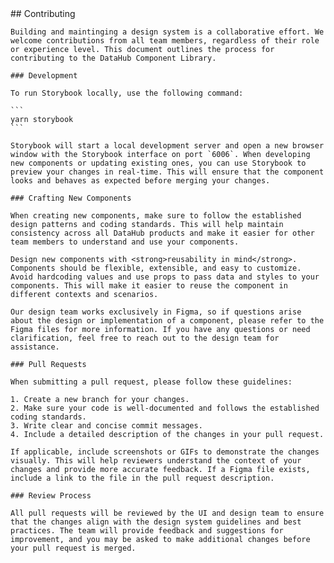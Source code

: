 
<Meta title="Contributing" />

<div className="custom-docs">
	## Contributing

    Building and maintinging a design system is a collaborative effort. We welcome contributions from all team members, regardless of their role or experience level. This document outlines the process for contributing to the DataHub Component Library.

    ### Development

    To run Storybook locally, use the following command:

    ```
    yarn storybook
    ```

    Storybook will start a local development server and open a new browser window with the Storybook interface on port `6006`. When developing new components or updating existing ones, you can use Storybook to preview your changes in real-time. This will ensure that the component looks and behaves as expected before merging your changes.

    ### Crafting New Components

    When creating new components, make sure to follow the established design patterns and coding standards. This will help maintain consistency across all DataHub products and make it easier for other team members to understand and use your components.

    Design new components with <strong>reusability in mind</strong>. Components should be flexible, extensible, and easy to customize. Avoid hardcoding values and use props to pass data and styles to your components. This will make it easier to reuse the component in different contexts and scenarios.

    Our design team works exclusively in Figma, so if questions arise about the design or implementation of a component, please refer to the Figma files for more information. If you have any questions or need clarification, feel free to reach out to the design team for assistance.

    ### Pull Requests

    When submitting a pull request, please follow these guidelines:

    1. Create a new branch for your changes.
    2. Make sure your code is well-documented and follows the established coding standards.
    3. Write clear and concise commit messages.
    4. Include a detailed description of the changes in your pull request.

    If applicable, include screenshots or GIFs to demonstrate the changes visually. This will help reviewers understand the context of your changes and provide more accurate feedback. If a Figma file exists, include a link to the file in the pull request description.

    ### Review Process

    All pull requests will be reviewed by the UI and design team to ensure that the changes align with the design system guidelines and best practices. The team will provide feedback and suggestions for improvement, and you may be asked to make additional changes before your pull request is merged.

</div>
